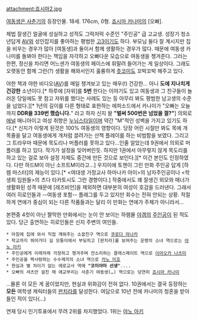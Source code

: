 attachment:죠시마2.jpg

[[여동생은 사춘기]]의 등장인물. 18세. 176cm, 0형. [[죠시마 카나미]]의 [오빠].

제법 잘생긴 얼굴에 성실하고 성적도 그럭저럭 수준인 "주인공" 급 고교생. 성장기 청소년답게 [[AV]]와 성인잡지를 좋아하는 평범한 [[고3]]이기도 하다. 부모님 둘다 잘 계시지만 집을 비우는 경우가 많아 [여동생]과 둘이서 함께 생활하는 경우가 많다. 때문에 여동생 카나미를 돌봐야 한다는 책임을 자각하고 오빠다운 모습으로 여동생을 챙겨준다. 그러는 한편, 정신을 차리면 어느샌가 여동생의 페이스에 휘말려 들어가는 게 일상이다. 그래도 오랫동안 함께 그런(?) 생활을 해와서인지 훌륭하게 [[츳코미]]도 꼬박꼬박 해주고 있다.

야한 책과 야한 비디오([[AV]])를 매일 챙겨보고 있는 매우(!) 건강한… 아니 '''도에 지나치게 건강한''' 소년이다.[* 하루에 [자위]를 '''5번''' 한다는 이야기도 있고 여동생과 그 친구들이 놀러온 당일에도 못 참고 자위를 했다는 사례도 있는 등 아무리 봐도 평범한 남고생의 수준을 넘었다.][* 1년의 길이를 다른 형태로 표현하는 에피소드에서 카나미가 "오빠는 오늘까지 '''DDR을 339번 했습니다.'''" 라고 하자 신지 왈 '''"벌써 500번은 넘었을 껄?"'''] 의외로 [[애널]] 매니아이고 여성 취향은 [[누님]]스타일이며 약간 "M"적인 성벽을 가지고 있기도 하다.[* 신지가 이렇게 된것은 100% 여동생의 영향이다. 당장 어린 시절만 봐도 목에 개 목줄을 달고 여동생에게 개처럼 끌려가는 산책 플레이를 하는 비범함을 보였다. 그리고 그 트라우마 때문에 목도리나 머플러를 못하고 있다...인줄 알았는데 9권에서 의외로 머플러를 하고 있다. 작가가 설정을 잊어버린듯. 하지만 1권에서 아무렇지 않게 목도리를 하고 있는 걸로 보아 설정 자체도 중간에 만든 것으로 보인다.][* 이건 본인도 인정하였다. 다만 하드M이 아닌 소프트M이라고...] 우지이에 토젠이 그린 만화 주인공 답게 [하렘 마스터]의 재능이 있다.[* <여대생 가정교사 하마나카 아이>의 남자주인공이나 <학생회 임원들>의 츠다 타카토시도 그런 경향이다.] 작중에서도 꽤 잘생긴 외모와 매너가 생활화된 성격 때문에 [레즈비언]을 제외하면 대부분의 여성이 호감을 드러낸다. 그래서 여러 히로인들과 --여동생 포함-- 플래그를 두고 있지만 회수는 전혀 안되는 상황. 적절하게 연애가 중심이 되는 다른 작품들과는 달리 이 만화는 연애가 주체가 아니라서...  

본편중 4컷이 아닌 짤막한 만화에서는 눈이 안 보이는 하렘물 [[야겜]]의 [[주인공]]이 된 적도 있다. 당근 출연하는 히로인들은 신지 주변의 여인들.
 
 * 아침에 집에 와서 직접 깨워주는 소꿉친구 역으로 [[쿠로다 마나카]] 
 * 학교까지 뛰어가다 길 모퉁이에서 부딪히고 [판치라]를 보여주는 운명의 소녀 역으로는 [[야노 아키]] 
 * 주인공에게 이래저래 걱정하고 챙겨주며 잔소리하는 클래스메이트 역으로 [[이마오카 나츠미]] 
 * 주인공을 짝사랑하는 수수께끼의 소녀 역으로 [[카노 미호]]
 * 현실과 별 차이가 없는 에로교사 역에 '''"코미야마 선생"'''....
 * 오빠의 셔츠만 걸친 채 애교부리는 사춘기 여동생(…) 역으로는 당연히 [[죠시마 카나미]] 

…물론 이 모든 게 꿈이었지만, 현실과 위화감이 전혀 없다. 10권에서는 결국 등장하는 '''모든''' 여학생 캐릭터들의 [[판치라]]를 달성한다. 여담으로 10년 전에 카나미의 청혼을 받아들인 적이 있다(…)

연재 당시 인기투표에서 무려 2위를 차지했었다. 1위는 [[야노 아키]]
